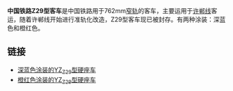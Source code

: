 '''中国铁路Z29型客车'''是中国铁路用于762mm[[窄轨|窄轨]]的客车，主要运用于[[许郸线|许郸线]]客运，随着许郸线开始进行准轨化改造，Z29型客车现已被封存。有两种涂装：深蓝色和橙红色。
{{expand|time=2012-02-10T12:09:07+00:00}}
{{鐵路車輛
|車輛名稱 = 中国铁路Z29型客车
|公司色 = 
|圖像 = 
|pxl = 
|圖像說明 = 
|unit = 
|輛數 = 
|型號 =
|列車編組 = 
|起動加速度 = 
|營運最高速度 = 
|設計最高速度 = 80
|減速度（正常） = 
|減速度（緊急） = 
|載客量 = 硬座车：58/62<br>硬卧车：26/39
|編組載客量 = 
|編組長度 = 
|全長 = 11,500
|全闊 = 2,100
|全高 = 2,900
|車體物料 = 
|車輛重量 = 硬座车：15.0 t
|編組總重量 = 
|軸距 = 
|軌距 = 
|電化方式 = 
|輸出 = 
|電動機輸出 = 
|編組輸出 = 
|齒輪比 = 
|轉向架 = 
|驅動裝置 = 
|控制裝置 = 
|制動方式 = 
|保安裝置 = 
|訊號系統 = 
|製造商 = [[唐山軌道客車|唐山軌道客車]]
|製造年份 = 
|投入服務日期 = 
|備註 = 
|全寬備註 = 
}}
==链接==
* [http://www.dilihome.org/region/2010/0819_115.html 深蓝色涂装的YZ<sub>Z29</sub>型硬座车]{{dead link|date=2017年11月 |bot=InternetArchiveBot |fix-attempted=yes }}
* [http://www.douban.com/note/94687357/ 橙红色涂装的YZ<sub>Z29</sub>型硬座车]{{Wayback|url=http://www.douban.com/note/94687357/ |date=20160304141507 }}

{{中国铁路小作品}}
{{中国铁路客车}}